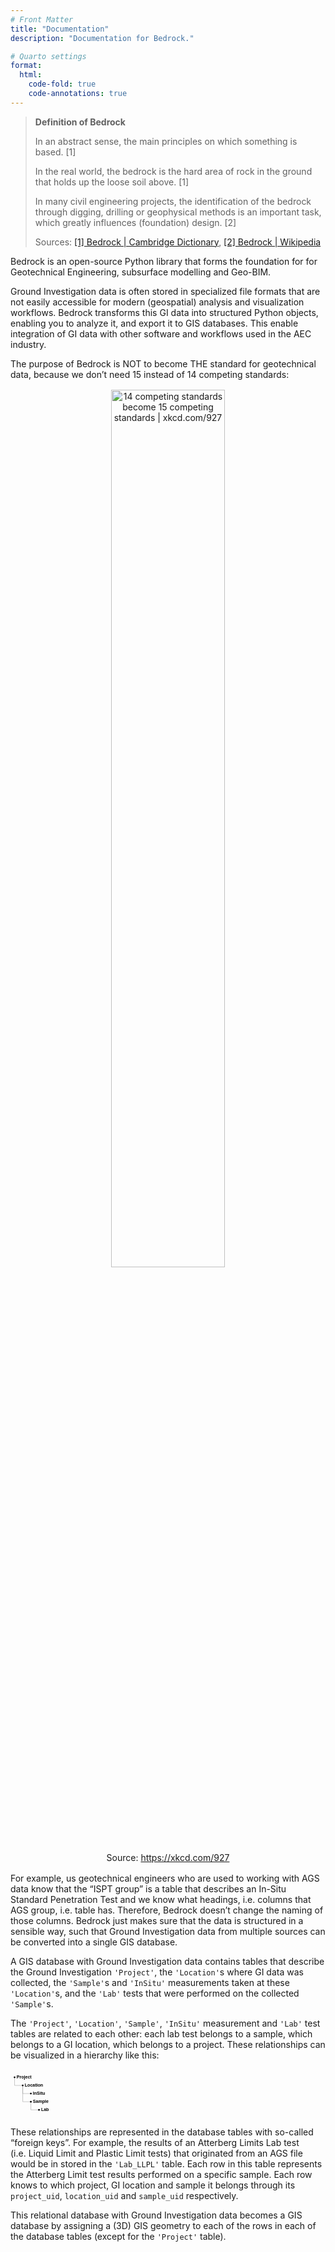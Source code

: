 ```yaml
---
# Front Matter
title: "Documentation"
description: "Documentation for Bedrock."

# Quarto settings
format:
  html:
    code-fold: true
    code-annotations: true
---
```


> **Definition of Bedrock**
>
> In an abstract sense, the main principles on which something is based. [1]
>
> In the real world, the bedrock is the hard area of rock in the ground that holds up the loose soil above. [1]
>
> In many civil engineering projects, the identification of the bedrock through digging, drilling or geophysical methods is an important task, which greatly influences (foundation) design. [2]  
>
> Sources: [[1] Bedrock | Cambridge Dictionary](https://dictionary.cambridge.org/us/dictionary/english/bedrock), [[2] Bedrock | Wikipedia](https://en.wikipedia.org/wiki/Bedrock)

Bedrock is an open-source Python library that forms the foundation for for Geotechnical Engineering, subsurface modelling and Geo-BIM.

Ground Investigation data is often stored in specialized file formats that are not easily accessible for modern (geospatial) analysis and visualization workflows.
Bedrock transforms this GI data into structured Python objects, enabling you to analyze it, and export it to GIS databases. This enable integration of GI data with other software and workflows used in the AEC industry.


The purpose of Bedrock is NOT to become THE standard for geotechnical data, because we don't need 15 instead of 14 competing standards:

<figure style="margin-block: 16px; margin-inline: auto; text-align: center;">
  <img src="https://bedrock.engineer/public/images/14Become15Standards.png" alt="14 competing standards become 15 competing standards | xkcd.com/927" width="60%"/>
  <figcaption>Source: <a href="https://xkcd.com/927/" target="_blank">https://xkcd.com/927</a></figcaption>
</figure> 

For example, us geotechnical engineers who are used to working with AGS data know that the "ISPT group" is a table that describes an In-Situ Standard Penetration Test and we know what headings, i.e. columns that AGS group, i.e. table has. Therefore, Bedrock doesn't change the naming of those columns. Bedrock just makes sure that the data is structured in a sensible way, such that Ground Investigation data from multiple sources can be converted into a single GIS database.

A GIS database with Ground Investigation data contains tables that describe the Ground Investigation `'Project'`, the `'Location'`s where GI data was collected, the `'Sample'`s and `'InSitu'` measurements taken at these `'Location'`s, and the `'Lab'` tests that were performed on the collected `'Sample'`s.

The `'Project'`, `'Location'`, `'Sample'`, `'InSitu'` measurement and `'Lab'` test tables are related to each other: each lab test belongs to a sample, which belongs to a GI location, which belongs to a project. These relationships can be visualized in a hierarchy like this:

<svg width="928" height="144" viewBox="-12,-24,928,144" style="max-width: 100%; height: auto; font: 13px sans-serif; overflow: visible;" xmlns="http://www.w3.org/2000/svg" xmlns:xlink="http://www.w3.org/1999/xlink"><g fill="none" stroke="#999"><path d="&#10;M0,0&#10;V24&#10;h24&#10;"/><path d="&#10;M24,24&#10;V48&#10;h24&#10;"/><path d="&#10;M24,24&#10;V72&#10;h24&#10;"/><path d="&#10;M48,72&#10;V96&#10;h24&#10;"/></g><g><g transform="translate(0,0)"><circle cx="0" r="2.5"/><text dy="0.32em" x="6"><tspan font-weight="600">Project</tspan><tspan dx="2"/></text><title>Project</title></g><g transform="translate(0,24)"><circle cx="24" r="2.5"/><text dy="0.32em" x="30"><tspan font-weight="600">Location</tspan><tspan dx="2"/></text><title>Project/Location</title></g><g transform="translate(0,48)"><circle cx="48" r="2.5"/><text dy="0.32em" x="54"><tspan font-weight="600">InSitu</tspan><tspan dx="2"/></text><title>Project/Location/InSitu</title></g><g transform="translate(0,72)"><circle cx="48" r="2.5"/><text dy="0.32em" x="54"><tspan font-weight="600">Sample</tspan><tspan dx="2"/></text><title>Project/Location/Sample</title></g><g transform="translate(0,96)"><circle cx="72" r="2.5"/><text dy="0.32em" x="78"><tspan font-weight="600">Lab</tspan><tspan dx="2"/></text><title>Project/Location/Sample/Lab</title></g></g></svg>

These relationships are represented in the database tables with so-called "foreign keys". For example, the results of an Atterberg Limits Lab test (i.e. Liquid Limit and Plastic Limit tests) that originated from an AGS file would be in stored in the `'Lab_LLPL'` table. Each row in this table represents the Atterberg Limit test results performed on a specific sample. Each row knows to which project, GI location and sample it belongs through its `project_uid`, `location_uid` and `sample_uid` respectively.

This relational database with Ground Investigation data becomes a GIS database by assigning a (3D) GIS geometry to each of the rows in each of the database tables (except for the `'Project'` table).
